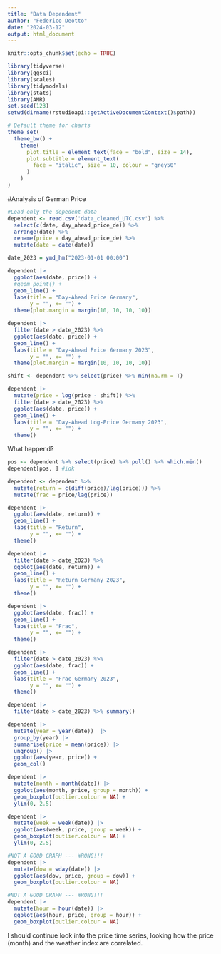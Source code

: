 ```yaml
---
title: "Data Dependent"
author: "Federico Deotto"
date: "2024-03-12"
output: html_document
---
```


```r
knitr::opts_chunk$set(echo = TRUE)

library(tidyverse)
library(ggsci)
library(scales)
library(tidymodels)
library(stats)
library(AMR)
set.seed(123)
setwd(dirname(rstudioapi::getActiveDocumentContext()$path))

# Default theme for charts
theme_set(
  theme_bw() +
    theme(  
      plot.title = element_text(face = "bold", size = 14),
      plot.subtitle = element_text(
        face = "italic", size = 10, colour = "grey50"
      )
    )
)

```


#Analysis of German Price

```r
#Load only the depedent data
dependent <- read.csv('data_cleaned_UTC.csv') %>% 
  select(c(date, day_ahead_price_de)) %>% 
  arrange(date) %>% 
  rename(price = day_ahead_price_de) %>% 
  mutate(date = date(date))
```


```r
date_2023 = ymd_hm("2023-01-01 00:00")

dependent |> 
  ggplot(aes(date, price)) +
  #geom_point() +
  geom_line() +
  labs(title = "Day-Ahead Price Germany",
       y = "", x= "") +
  theme(plot.margin = margin(10, 10, 10, 10))

dependent |> 
  filter(date > date_2023) %>% 
  ggplot(aes(date, price)) +
  geom_line() +
  labs(title = "Day-Ahead Price Germany 2023",
       y = "", x= "") +
  theme(plot.margin = margin(10, 10, 10, 10))

shift <- dependent %>% select(price) %>% min(na.rm = T)

dependent |> 
  mutate(price = log(price - shift)) %>% 
  filter(date > date_2023) %>% 
  ggplot(aes(date, price)) +
  geom_line() +
  labs(title = "Day-Ahead Log-Price Germany 2023",
       y = "", x= "") +
  theme()
```

What happend?
```r
pos <- dependent %>% select(price) %>% pull() %>% which.min()
dependent[pos, ] #idk
```
```r
dependent <- dependent %>%
  mutate(return = c(diff(price)/lag(price))) %>% 
  mutate(frac = price/lag(price))

dependent |>
  ggplot(aes(date, return)) +
  geom_line() +
  labs(title = "Return",
       y = "", x= "") +
  theme()

dependent |> 
  filter(date > date_2023) %>% 
  ggplot(aes(date, return)) +
  geom_line() +
  labs(title = "Return Germany 2023",
       y = "", x= "") +
  theme()

dependent |>
  ggplot(aes(date, frac)) +
  geom_line() +
  labs(title = "Frac",
       y = "", x= "") +
  theme()

dependent |> 
  filter(date > date_2023) %>% 
  ggplot(aes(date, frac)) +
  geom_line() +
  labs(title = "Frac Germany 2023",
       y = "", x= "") +
  theme()
```
```r
dependent |> 
  filter(date > date_2023) %>% summary()
```


```r
dependent |> 
  mutate(year = year(date))  |> 
  group_by(year) |> 
  summarise(price = mean(price)) |> 
  ungroup() |> 
  ggplot(aes(year, price)) +
  geom_col()
```

```r
dependent |> 
  mutate(month = month(date)) |> 
  ggplot(aes(month, price, group = month)) +
  geom_boxplot(outlier.colour = NA) +
  ylim(0, 2.5)
```
```r
dependent |> 
  mutate(week = week(date)) |> 
  ggplot(aes(week, price, group = week)) +
  geom_boxplot(outlier.colour = NA) +
  ylim(0, 2.5)
```


```r
#NOT A GOOD GRAPH --- WRONG!!!
dependent |> 
  mutate(dow = wday(date)) |> 
  ggplot(aes(dow, price, group = dow)) +
  geom_boxplot(outlier.colour = NA)
```

```r
#NOT A GOOD GRAPH --- WRONG!!!
dependent |> 
  mutate(hour = hour(date)) |> 
  ggplot(aes(hour, price, group = hour)) +
  geom_boxplot(outlier.colour = NA)
```


I should continue look into the price time series, looking how the price (month) and
the weather index are correlated.


